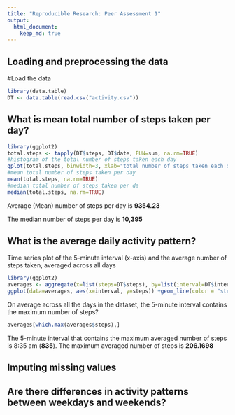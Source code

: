 ```yaml
---
title: "Reproducible Research: Peer Assessment 1"
output: 
  html_document:
    keep_md: true
---
```



## Loading and preprocessing the data
#Load the data
```r
library(data.table)
DT <- data.table(read.csv("activity.csv"))
```


## What is mean total number of steps taken per day?
```r
library(ggplot2)
total.steps <- tapply(DT$steps, DT$date, FUN=sum, na.rm=TRUE)
#histogram of the total number of steps taken each day
qplot(total.steps, binwidth=3, xlab="total number of steps taken each day", main="Fig 1")+ geom_histogram(colour="steelblue4", fill="steelblue4")
#mean total number of steps taken per day
mean(total.steps, na.rm=TRUE)
#median total number of steps taken per da
median(total.steps, na.rm=TRUE)
```
Average (Mean) number of steps per day is **9354.23**

The median number of steps per day is **10,395**


## What is the average daily activity pattern?
Time series plot of the 5-minute interval (x-axis) and the average number of steps taken, averaged across all days

```r
library(ggplot2)
averages <- aggregate(x=list(steps=DT$steps), by=list(interval=DT$interval), FUN=mean, na.rm=TRUE)
ggplot(data=averages, aes(x=interval, y=steps)) +geom_line(color = "steelblue4", lwd = 2) + xlab("5-minute interval") + ylab("average number of steps taken")+ labs(title = expression("Fig 2"))
```

On average across all the days in the dataset, the 5-minute interval contains
the maximum number of steps?
```r
averages[which.max(averages$steps),]
```

The 5-minute interval that contains the maximum averaged number of steps is 8:35 am (**835**).  The maximum averaged number of steps is **206.1698**


## Imputing missing values



## Are there differences in activity patterns between weekdays and weekends?
